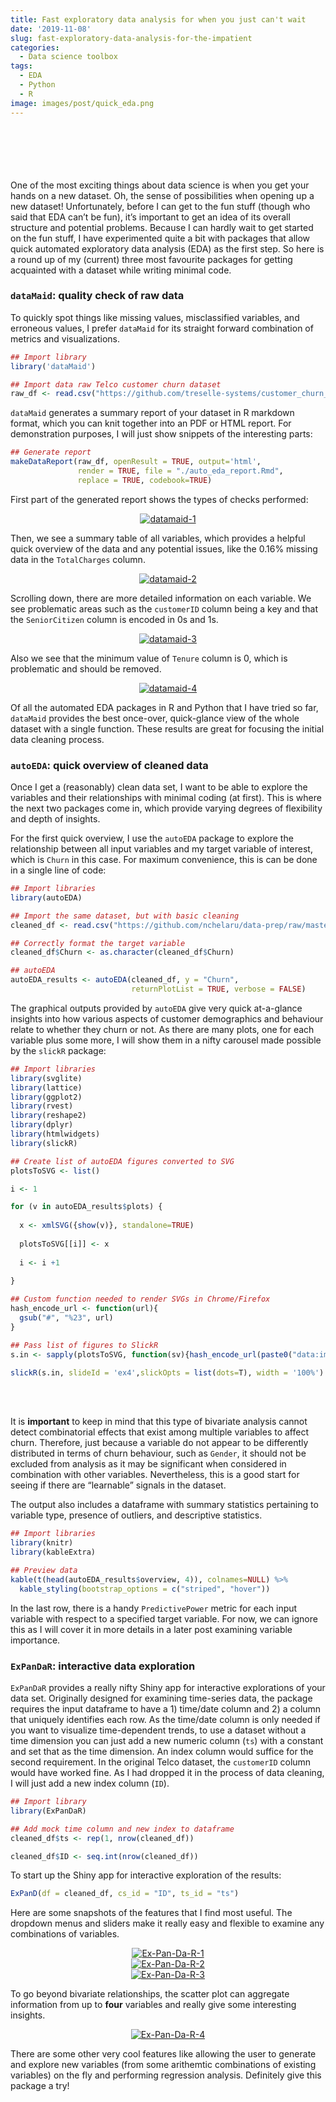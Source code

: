 ```yaml
---
title: Fast exploratory data analysis for when you just can't wait
date: '2019-11-08'
slug: fast-exploratory-data-analysis-for-the-impatient
categories:
  - Data science toolbox
tags:
  - EDA
  - Python
  - R
image: images/post/quick_eda.png
---
```


<br>

<head>
<meta charset="utf-8">
<meta name="viewport" content="width=device-width, initial-scale=1">
<!--
<link rel="stylesheet" href="https://maxcdn.bootstrapcdn.com/bootstrap/4.3.1/css/bootstrap.min.css">
-->

<link
  rel="stylesheet"
  href="https://cdn.rawgit.com/afeld/bootstrap-toc/v1.0.1/dist/bootstrap-toc.min.css"
/>
<script src="https://ajax.googleapis.com/ajax/libs/jquery/3.4.1/jquery.min.js"></script>
<script src="https://cdnjs.cloudflare.com/ajax/libs/popper.js/1.14.7/umd/popper.min.js"></script>
<script src="https://maxcdn.bootstrapcdn.com/bootstrap/4.3.1/js/bootstrap.min.js"></script>
<script src="https://cdn.rawgit.com/afeld/bootstrap-toc/v1.0.1/dist/bootstrap-toc.min.js"></script>
</head>
<body>

<body data-spy="scroll" data-target="#toc"> 
<div class="container">
<div class="row">
<!-- sidebar, which will move to the top on a small screen -->
<div class="col-sm-2">
<nav id="toc" data-toggle="toc" class="sticky-top" style='padding-top:40px'></nav>
</div>
<!-- main content area -->
<div class="col-sm-10">



One of the most exciting things about data science is when you get your hands on a new dataset. Oh, the sense of possibilities when opening up a new dataset! Unfortunately, before I can get to the fun stuff (though who said that EDA can't be fun), it's important to get an idea of its overall structure and potential problems. Because I can hardly wait to get started on the fun stuff, I have experimented quite a bit with packages that allow quick automated exploratory data analysis (EDA) as the first step. So here is a round up of my (current) three most favourite packages for getting acquainted with a dataset while writing minimal code.

### `dataMaid`: quality check of raw data

To quickly spot things like missing values, misclassified variables, and erroneous values, I prefer `dataMaid` for its straight forward combination of metrics and visualizations.

```r
## Import library
library('dataMaid')

## Import data raw Telco customer churn dataset
raw_df <- read.csv("https://github.com/treselle-systems/customer_churn_analysis/raw/master/WA_Fn-UseC_-Telco-Customer-Churn.csv")
```

`dataMaid` generates a summary report of your dataset in R markdown format, which you can knit together into an PDF or HTML report. For demonstration purposes, I will just show snippets of the interesting parts:

```r
## Generate report
makeDataReport(raw_df, openResult = TRUE, output='html',
               render = TRUE, file = "./auto_eda_report.Rmd", 
               replace = TRUE, codebook=TRUE)
```

First part of the generated report shows the types of checks performed:
 
<center><a href="https://ibb.co/kyRqDC7"><img src="https://i.ibb.co/YWzfdsC/datamaid-1.png" alt="datamaid-1" border="0"></a></center>

Then, we see a summary table of all variables, which provides a helpful quick overview of the data and any potential issues, like the 0.16% missing data in the `TotalCharges` column.

<center><a href="https://ibb.co/sb4W0FW"><img src="https://i.ibb.co/ZGr2nh2/datamaid-2.png" alt="datamaid-2" border="0"></a></center>

Scrolling down, there are more detailed information on each variable. We see problematic areas such as the `customerID` column being a key and that the `SeniorCitizen` column is encoded in 0s and 1s.

<center><a href="https://ibb.co/SVVMDs0"><img src="https://i.ibb.co/CVVYp1v/datamaid-3.png" alt="datamaid-3" border="0"></a></center>

Also we see that the minimum value of `Tenure` column is 0, which is problematic and should be removed.

<center><a href="https://ibb.co/tQTt3Lz"><img src="https://i.ibb.co/17t5bzM/datamaid-4.png" alt="datamaid-4" border="0"></a></center>

Of all the automated EDA packages in R and Python that I have tried so far, `dataMaid` provides the best once-over, quick-glance view of the whole dataset with a single function. These results are great for focusing the initial data cleaning process.


### `autoEDA`: quick overview of cleaned data

Once I get a (reasonably) clean data set, I want to be able to explore the variables and their relationships with minimal coding (at first). This is where the next two packages come in, which provide varying degrees of flexibility and depth of insights.

For the first quick overview, I use the `autoEDA` package to explore the relationship between all input variables and my target variable of interest, which is `Churn` in this case. For maximum convenience, this is can be done in a single line of code:

```r
## Import libraries
library(autoEDA)

## Import the same dataset, but with basic cleaning
cleaned_df <- read.csv("https://github.com/nchelaru/data-prep/raw/master/telco_cleaned_yes_no.csv")

## Correctly format the target variable
cleaned_df$Churn <- as.character(cleaned_df$Churn)

## autoEDA 
autoEDA_results <- autoEDA(cleaned_df, y = "Churn",
                           returnPlotList = TRUE, verbose = FALSE) 
```


The graphical outputs provided by `autoEDA` give very quick at-a-glance insights into how various aspects of customer demographics and behaviour relate to whether they churn or not. As there are many plots, one for each variable plus some more, I will show them in a nifty carousel made possible by the `slickR` package:


```r
## Import libraries
library(svglite)
library(lattice)
library(ggplot2)
library(rvest) 
library(reshape2)
library(dplyr)
library(htmlwidgets)
library(slickR)

## Create list of autoEDA figures converted to SVG
plotsToSVG <- list()

i <- 1

for (v in autoEDA_results$plots) {
  
  x <- xmlSVG({show(v)}, standalone=TRUE) 
  
  plotsToSVG[[i]] <- x
  
  i <- i +1
  
}

## Custom function needed to render SVGs in Chrome/Firefox
hash_encode_url <- function(url){
  gsub("#", "%23", url)
}

## Pass list of figures to SlickR
s.in <- sapply(plotsToSVG, function(sv){hash_encode_url(paste0("data:image/svg+xml;utf8,",as.character(sv)))})

slickR(s.in, slideId = 'ex4',slickOpts = list(dots=T), width = '100%')
```

<br>
<br>

It is <b>important</b> to keep in mind that this type of bivariate analysis cannot detect combinatorial effects that exist among multiple variables to affect churn. Therefore, just because a variable do not appear to be differently distributed in terms of churn behaviour, such as `Gender`, it should not be excluded from analysis as it may be significant when considered in combination with other variables. Nevertheless, this is a good start for seeing if there are "learnable" signals in the dataset.

The output also includes a dataframe with summary statistics pertaining to variable type, presence of outliers, and descriptive statistics. 

```r
## Import libraries
library(knitr)
library(kableExtra)

## Preview data
kable(t(head(autoEDA_results$overview, 4)), colnames=NULL) %>%
  kable_styling(bootstrap_options = c("striped", "hover"))
```

In the last row, there is a handy `PredictivePower` metric for each input variable with respect to a specified target variable. For now, we can ignore this as I will cover it in more details in a later post examining variable importance.

### `ExPanDaR`: interactive data exploration

`ExPanDaR` provides a really nifty Shiny app for interactive explorations of your data set. Originally designed for examining time-series data, the package requires the input dataframe to have a 1) time/date column and 2) a column that uniquely identifies each row. As the time/date column is only needed if you want to visualize time-dependent trends, to use a dataset without a time dimension you can just add a new numeric column (`ts`) with a constant and set that as the time dimension. An index column would suffice for the second requirement. In the original Telco dataset, the `customerID` column would have worked fine. As I had dropped it in the process of data cleaning, I will just add a new index column (`ID`).

```r
## Import library
library(ExPanDaR)

## Add mock time column and new index to dataframe
cleaned_df$ts <- rep(1, nrow(cleaned_df))

cleaned_df$ID <- seq.int(nrow(cleaned_df))
```

To start up the Shiny app for interactive exploration of the results:

```r
ExPanD(df = cleaned_df, cs_id = "ID", ts_id = "ts")
```

Here are some snapshots of the features that I find most useful. The dropdown menus and sliders make it really easy and flexible to examine any combinations of variables.

<center><a href="https://ibb.co/brM5nNh"><img src="https://i.ibb.co/qR3YwmG/Ex-Pan-Da-R-1.png" alt="Ex-Pan-Da-R-1" border="0"></a></center>

<center><a href="https://ibb.co/N15kfHh"><img src="https://i.ibb.co/gvNXQB1/Ex-Pan-Da-R-2.png" alt="Ex-Pan-Da-R-2" border="0" ></a></center>

<center><a href="https://ibb.co/ZfZp4J7"><img src="https://i.ibb.co/QJ53Sct/Ex-Pan-Da-R-3.png" alt="Ex-Pan-Da-R-3" border="0"></a></center>


To go beyond bivariate relationships, the scatter plot can aggregate information from up to <b>four</b> variables and really give some interesting insights.

<center><a href="https://ibb.co/R6nJ2Zk"><img src="https://i.ibb.co/09Nzq8R/Ex-Pan-Da-R-4.png" alt="Ex-Pan-Da-R-4" border="0"></a></center>

There are some other very cool features like allowing the user to generate and explore new variables (from some arithemtic combinations of existing variables) on the fly and performing regression analysis. Definitely give this package a try!


</div>
</div>
</div>
</body>
